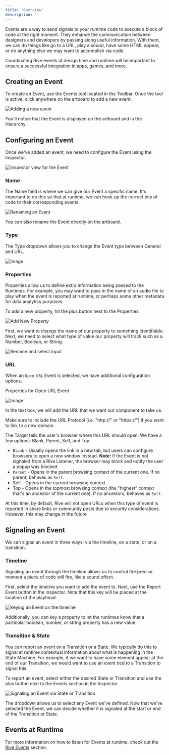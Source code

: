 ```yaml
---
title: 'Overview'
description: ''
---
```


Events are a way to send signals to your runtime code to execute a block of code at the right moment. They enhance the communication between designers and developers by passing along useful information. With them, we can do things like go to a URL, play a sound, have some HTML appear, or do anything else we may want to accomplish via code.

Coordinating Rive events at design time and runtime will be important to ensure a successful integration in apps, games, and more.

## Creating an Event

To create an Event, use the Events tool located in the Toolbar. Once the tool is active, click anywhere on the artboard to add a new event.

![Adding a new event](https://ucarecdn.com/4ed6c563-4c59-42c8-b40c-f502d5a8e1a4/)

You'll notice that the Event is displayed on the artboard and in the Hierarchy.

## Configuring an Event 

Once we've added an event, we need to configure the Event using the Inspector.

![Inspector view for the Event](https://ucarecdn.com/45fd9a33-3b9f-4e29-bc82-c0a8dca96abd/)

### Name

The Name field is where we can give our Event a specific name. It's important to do this so that at runtime, we can hook up the correct bits of code to their corresponding events.

![Renaming an Event](https://ucarecdn.com/4558fb61-4649-4210-9ec6-c828c48ab2b2/)

You can also rename the Event directly on the artboard.

### Type

The Type dropdown allows you to change the Event type between General and URL.

![Image](https://ucarecdn.com/9621c007-de2e-428c-95d7-837615a37caa/)

### Properties 

Properties allow us to define extra information being passed to the Runtimes. For example, you may want to pass in the name of an audio file to play when the event is reported at runtime, or perhaps some other metadata for data analytics purposes.

To add a new property, hit the plus button next to the Properties.

![Add New Property](https://ucarecdn.com/d4cd3b8f-3765-4c28-9204-e5daf7fff0d8/)

First, we want to change the name of our property to something identifiable. Next, we need to select what type of value our property will track such as a Number, Boolean, or String.

![Rename and select input](https://ucarecdn.com/73d05fb1-7c9c-4c9c-a17c-51781ef30d0e/)

### URL 

When an `Open URL` Event is selected, we have additional configuration options.

Properties for Open URL Event

![Image](https://1159711764-files.gitbook.io/~/files/v0/b/gitbook-x-prod.appspot.com/o/spaces%2F-M3EXlibk6bj2FzPQW-9%2Fuploads%2FrDR98sXAUkNZXqBbv0sy%2FCleanShot%202023-09-18%20at%2013.06.14%402x.png?alt=media&token=0c681b87-2667-48d3-aa24-3b550732032e)

In the text box, we will add the URL that we want our component to take us.

<Info>Make sure to include the URL Protocol (i.e. "http://" or "https://") if you want to link to a new domain.</Info>

The Target tells the user's browser where this URL should open. We have a few options: Blank, Parent, Self, and Top.

- `Blank` - Usually opens the link in a new tab, but users can configure browsers to open a new window instead. **Note:** if the Event is not signaled from a Rive Listener, the browser may block and notify the user a popup was blocked
- `Parent` - Opens in the parent browsing context of the current one. If no parent, behaves as `Self`.
- Self - Opens in the current browsing context
- Top - Opens in the topmost browsing context (the "highest" context that's an ancestor of the current one). If no ancestors, behaves as `Self`.

<Info>At this time, by default, Rive will not open URLs when this type of event is reported in share links or community posts due to security considerations. However, this may change in the future</Info>

## Signaling an Event 

We can signal an event in three ways: via the timeline, on a state, or on a transition.

### Timeline 

Signaling an event through the timeline allows us to control the precise moment a piece of code will fire, like a sound effect.

First, select the timeline you want to add the event to. Next, use the Report Event button in the inspector. Note that this key will be placed at the location of the playhead.

![Keying an Event on the timeline](https://ucarecdn.com/bd8d36f9-9cd1-4eec-9c37-85d4a0a19643/)

Additionally, you can key a property to let the runtimes know that a particular boolean, number, or string property has a new value.

### Transition & State 

You can report an event on a Transition or a State. We typically do this to signal at runtime contextual information about what is happening in the State Machine. For example, if we want to have some element appear at the end of our Transition, we would want to use an event tied to a Transition to signal this.

To report an event, select either the desired State or Transition and use the plus button next to the Events section in the Inspector.

![Signaling an Event via State or Transition](https://ucarecdn.com/d1a63666-0cce-408f-9364-826eed66b241/)

The dropdown allows us to select any Event we've defined. Now that we've selected the Event, we can decide whether it is signaled at the start or end of the Transition or State.

## Events at Runtime 

For more information on how to listen for Events at runtime, check out the [Rive Events](../../runtimes/rive-events) section.